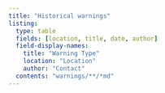 ```yaml
---
title: "Historical warnings"
listing:
  type: table
  fields: [location, title, date, author]
  field-display-names:
    title: "Warning Type"
    location: "Location"
    author: "Contact"
  contents: "warnings/**/*md"
---
```


<!-- Table of all warnings: https://quarto.org/docs/websites/website-listings.html -->

